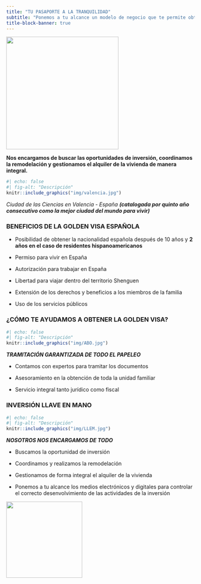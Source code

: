 ```yaml
---
title: "TU PASAPORTE A LA TRANQUILIDAD"
subtitle: "Ponemos a tu alcance un modelo de negocio que te permite obtener la Golden Visa Española invirtiendo en el sector inmobiliario "
title-block-banner: true
---
```


![](ICONO1.png){fig-align="center" width="300"}

**Nos encargamos de buscar las oportunidades de inversión, coordinamos la remodelación y gestionamos el alquiler de la vivienda de manera integral.**

::: column-margin
```r
#| echo: false
#| fig-alt: "Descripción"
knitr::include_graphics("img/valencia.jpg")
```

::: {.extra-small-text .dark-gray-text .topbr}
*Ciudad de las Ciencias en Valencia - España **(catalogada por quinto año consecutivo como la mejor ciudad del mundo para vivir)***
:::
:::


### **BENEFICIOS DE LA GOLDEN VISA ESPAÑOLA**

-   Posibilidad de obtener la nacionalidad española después de 10 años y **2 años en el caso de residentes hispanoamericanos**

-   Permiso para vivir en España

-   Autorización para trabajar en España

-   Libertad para viajar dentro del territorio Shenguen

-   Extensión de los derechos y beneficios a los miembros de la familia

-   Uso de los servicios públicos



### **¿CÓMO TE AYUDAMOS A OBTENER LA GOLDEN VISA?**

::: column-margin
```r
#| echo: false
#| fig-alt: "Descripción"
knitr::include_graphics("img/ABO.jpg")
```

::: {.extra-small-text .dark-gray-text .topbr}
***TRAMITACIÓN GARANTIZADA DE TODO EL PAPELEO***
:::
:::

-   Contamos con expertos para tramitar los documentos

-   Asesoramiento en la obtención de toda la unidad familiar

-   Servicio integral tanto jurídico como fiscal



### **INVERSIÓN LLAVE EN MANO**

::: column-margin
```r
#| echo: false
#| fig-alt: "Descripción"
knitr::include_graphics("img/LLEM.jpg")
```

::: {.extra-small-text .dark-gray-text .topbr}
***NOSOTROS NOS ENCARGAMOS DE TODO***
:::
:::

-   Buscamos la oportunidad de inversión

-   Coordinamos y realizamos la remodelación

-   Gestionamos de forma integral el alquiler de la vivienda

-   Ponemos a tu alcance los medios electrónicos y digitales para controlar el correcto desenvolvimiento de las actividades de la inversión



![](img/CASA.jpg){fig-align="center" width="203"}
